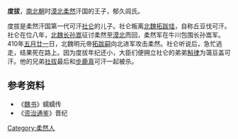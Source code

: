 '''度拔'''，[[南北朝|南北朝]]时[[漠北|漠北]][[柔然|柔然]]汗国的王子，郁久闾氏。

度拔是柔然汗国第一代可汗[[社仑|社仑]]的儿子。社仑叛离[[北魏|北魏]][[拓跋珪|拓跋珪]]，自称丘豆伐可汗。社仑在位八年，[[北魏|北魏]][[长孙嵩|长孙嵩]]征讨柔然至[[漠北|漠北]]而回，柔然军在牛川包围长孙嵩军。410年[[五月廿一|五月廿一]]日，北魏明元帝[[拓跋嗣|拓跋嗣]]向北进军攻击柔然。社仑听说后，急忙逃走，结果死在路上。因为度拔年纪还小，大臣们便拥立社仑的弟弟[[斛律|斛律]]为蔼豆盖可汗。他的兄弟[[社拔|社拔]]最后和[[步鹿真|步鹿真]]可汗一起被杀。

==参考资料==
*《[[魏书|魏书]]》蠕蠕传
*《[[资治通鉴|资治通鉴]]》晋纪

[[Category:柔然人|Category:柔然人]]